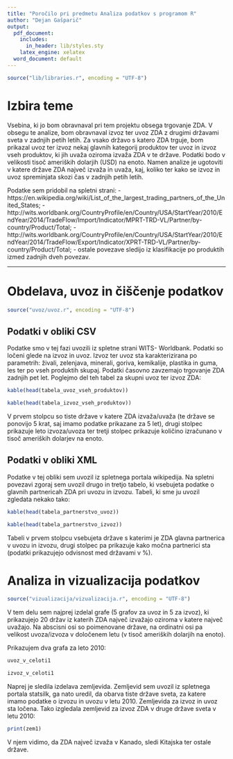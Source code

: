 ```yaml
---
title: "Poročilo pri predmetu Analiza podatkov s programom R"
author: "Dejan Gašparič"
output:
  pdf_document:
    includes:
      in_header: lib/styles.sty
    latex_engine: xelatex
  word_document: default
---
```


```r
source("lib/libraries.r", encoding = "UTF-8")
```

# Izbira teme

Vsebina, ki jo bom obravnaval pri tem projektu obsega trgovanje ZDA. V obsegu te analize, bom obravnaval izvoz ter uvoz ZDA z drugimi državami sveta v zadnjih petih letih. Za vsako državo s katero ZDA trguje, bom prikazal uvoz ter izvoz nekaj glavnih kategorij produktov ter uvoz in izvoz vseh produktov, ki jih uvaža oziroma izvaža ZDA v te države. Podatki bodo v velikosti tisoč ameriških dolarjih (USD) na enoto.
Namen analize je ugotoviti v katere države ZDA največ izvaža in uvaža, kaj, koliko ter kako se izvoz in uvoz spreminjata skozi čas v zadnjih petih letih.

Podatke sem pridobil na spletni strani:
- https://en.wikipedia.org/wiki/List_of_the_largest_trading_partners_of_the_United_States;
- http://wits.worldbank.org/CountryProfile/en/Country/USA/StartYear/2010/EndYear/2014/TradeFlow/Import/Indicator/MPRT-TRD-VL/Partner/by-country/Product/Total;
- http://wits.worldbank.org/CountryProfile/en/Country/USA/StartYear/2010/EndYear/2014/TradeFlow/Export/Indicator/XPRT-TRD-VL/Partner/by-country/Product/Total;
- ostale povezave sledijo iz klasifikacije po produktih izmed zadnjih dveh povezav.

***

# Obdelava, uvoz in čiščenje podatkov

```r
source("uvoz/uvoz.r", encoding = "UTF-8")
```

## Podatki v obliki CSV

Podatke smo v tej fazi uvozili iz spletne strani WITS- Worldbank. Podatki so ločeni glede na izvoz in uvoz. Izvoz ter uvoz sta karakterizirana po parametrih: živali, zelenjava, minerali, goriva, kemikalije, plastika in guma, les ter po vseh produktih skupaj. Podatki časovno zavzemajo trgovanje ZDA zadnjih pet let.
Poglejmo del teh tabel za skupni uvoz ter izvoz ZDA:

```r
kable(head(tabela_uvoz_vseh_produktov))

kable(head(tabela_izvoz_vseh_produktov))
```


V prvem stolpcu so tiste države v katere ZDA izvaža/uvaža (te države se ponovijo 5 krat, saj imamo podatke prikazane za 5 let), drugi stolpec prikazuje leto izvoza/uvoza ter tretji stolpec prikazuje količino izračunano v tisoč ameriških dolarjev na enoto. 



## Podatki v obliki XML

Podatke v tej obliki sem uvozil iz spletnega portala wikipedija. Na spletni povezavi zgoraj sem uvozil drugo in tretjo tabelo, ki vsebujeta podatke o glavnih partnericah ZDA pri uvozu in izvozu. 
Tabeli, ki sme ju uvozil zgledata nekako tako:

```r
kable(head(tabela_partnerstvo_uvoz))

kable(head(tabela_partnerstvo_izvoz))
```

Tabeli v prvem stolpcu vsebujeta države s katerimi je ZDA glavna partnerica v uvozu in izvozu, drugi stolpec pa prikazuje kako močna partnerici sta (podatki prikazujejo odvisnost med državami v %).

# Analiza in vizualizacija podatkov

```r
source("vizualizacija/vizualizacija.r", encoding = "UTF-8")
```

V tem delu sem najprej izdelal grafe (5 grafov za uvoz in 5 za izvoz), ki prikazujejo 20 držav iz katerih ZDA največ izvažajo oziroma v katere največ uvažajo. Na abscisni osi so poimenovane države, na ordinatni osi pa velikost uvoza/izvoza v določenem letu (v tisoč ameriških dolarjih na enoto).

Prikazujem dva grafa za leto 2010:

```r
uvoz_v_celoti1
```
```r
izvoz_v_celoti1
```



Naprej je sledila izdelava zemljevida. Zemljevid sem uvozil iz spletnega portala statsilk, ga nato uredil, da obarva tiste države sveta, za katere imamo podatke o izvozu in uvozu v letu 2010. Zemljevida za izvoz in uvoz sta ločena. 
Tako izgledala zemljevid za izvoz ZDA v druge države sveta v letu 2010:

```r
print(zem1)
```

V njem vidimo, da ZDA največ izvaža v Kanado, sledi Kitajska ter ostale države. 